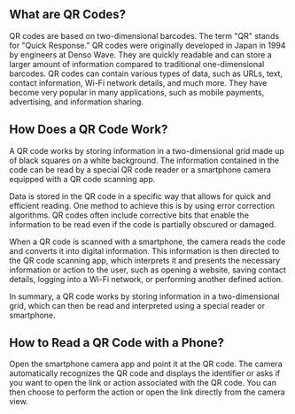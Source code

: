 ## What are QR Codes?

QR codes are based on two-dimensional barcodes. The term "QR" stands for "Quick Response." QR codes were originally developed in Japan in 1994 by engineers at Denso Wave. They are quickly readable and can store a larger amount of information compared to traditional one-dimensional barcodes. QR codes can contain various types of data, such as URLs, text, contact information, Wi-Fi network details, and much more. They have become very popular in many applications, such as mobile payments, advertising, and information sharing.

## How Does a QR Code Work?

A QR code works by storing information in a two-dimensional grid made up of black squares on a white background. The information contained in the code can be read by a special QR code reader or a smartphone camera equipped with a QR code scanning app.

Data is stored in the QR code in a specific way that allows for quick and efficient reading. One method to achieve this is by using error correction algorithms. QR codes often include corrective bits that enable the information to be read even if the code is partially obscured or damaged.

When a QR code is scanned with a smartphone, the camera reads the code and converts it into digital information. This information is then directed to the QR code scanning app, which interprets it and presents the necessary information or action to the user, such as opening a website, saving contact details, logging into a Wi-Fi network, or performing another defined action.

In summary, a QR code works by storing information in a two-dimensional grid, which can then be read and interpreted using a special reader or smartphone.

## How to Read a QR Code with a Phone?

Open the smartphone camera app and point it at the QR code. The camera automatically recognizes the QR code and displays the identifier or asks if you want to open the link or action associated with the QR code. You can then choose to perform the action or open the link directly from the camera view.

